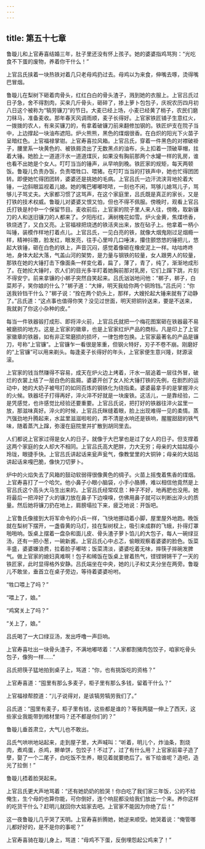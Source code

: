 ```yaml
---
---
---
```

title: 第五十七章
---




鲁璇儿和上官寿喜结婚三年，肚子里还没有怀上孩子。她的婆婆指鸡骂狗：“光吃食不下蛋的废物，养着你干什么！”

上官吕氏挟着一块热铁对着几只老母鸡扔过去。母鸡以为来食，伸嘴去啄，烫得嘴巴冒烟。

鲁璇儿在梨树下砸着肉骨头，红红白白的骨头渣子，溅到她的衣服上。上官吕氏过日子急，舍不得割肉，买来几斤骨头，砸碎了，掺上萝卜包包子，庆祝农历四月初八日这个被称为“犒劳镰刀”的节日。大麦已经上场，小麦已经黄了梢子，农民们磨刀秣马，准备麦收。那年春天风调雨顺，麦子长得好。上官家铁匠铺子生意红火，一拨拨的农人，有来买镰刀的，有拿着破镰刀前来翻修加钢的。铁匠炉支在院子当中，上边撑起一块油布遮阳。炉火熊熊，黑色的煤烟很香。在白炽的阳光下火苗子呈暗红色。上官福禄掌钳。上官寿喜拉风箱。上官吕氏，穿着一件黑色的对襟破褂子，腰里系一块黄色的、被铁屑烫出了无数黑点的油布，头上扣着一顶破草帽，拄着大锤。她脸上一道道汗水一道道煤灰，如果没有胸前那两个水罐一样的乳房，谁也看不出她是个女人。叮叮当当的锤声，从早响到晚。铁匠家的规矩，每天两顿饭。鲁璇儿负责办饭，负责喂牲口、喂猪。在叮叮当当的打铁声中，她也忙得团团转。即便她忙得团团转，婆婆还是挑她的毛病。上官吕氏一边汗流浃背地抡着大锤，一边斜眼监视着儿媳。她的嘴巴嘟嘟哝哝，一刻也不闲，骂够儿媳骂儿子，骂够儿子骂丈夫。大家都习惯了这骂声，在这个家庭里，吕氏既是真正的家长，又是打铁的技术权威。鲁璇儿对婆婆又恨又怕，但也不得不佩服。傍晚时，观看上官吕氏打铁是村中一个保留节目。麦收前后，上官家的院子里人来人往，傍晚，取新镰刀的人和送旧镰刀的人都来了。夕阳彤红，满树槐花如雪。炉火金黄，焦煤喷香，铁烧透了，又白又亮。上官福禄把烧透的铁活夹出来，放在砧子上。他拿着一柄小叫锤，装模作样地打着点儿。上官吕氏，一见白亮的铁，就像大烟鬼刚过足烟瘾一样，精神抖擞，脸发红，眼发亮，往手心里啐几口唾沫，攥住颤悠悠的锤把儿，悠起大铁锤，砸在白色的铁上，声音沉闷，感觉着像砸在橡皮泥上一样。咕咕咚咚地，身体大起大落，气盖山河的架势，是力量与钢铁的较量，女人跟男人的较量，那铁在她的大锤打击下像面条一样变化着，扁了，薄了，青了，纯了，渐渐地成形了。在她抡大锤时，农人们的目光多半盯着她胸前那对乳房，它们上蹿下跳，片刻不得安宁。前来拿镰的小梆子突然自笑起来。吕氏汹汹地问他：“梆子，梆子，白菜邦子，笑你娘的什么？”梆子道：“大婶，明天我给你两个铜玲铛。”吕氏问：“你送我铃铛干什么？”梆子说：“拴在两个奶头上，那样，大嫂抡起大锤来就有了动静了。”吕氏道：“这点事也值得你笑？没见过世面，明天把铜铃送来，要是不送来，我就剥了你这小杂种的皮。”

每当一件铁器锻打成形、即将淬火前，上官吕氏就把一个梅花图案砸在铁器最不易被磨损的地方。这是上官家的徽章，也是上官家红炉产品的商标。凡是印上了上官家徽章的铁器，如有非正常磨损的损坏，一律包修包换。上官家最著名的产品是镰刀，号称“上官镰”。上官镰乍一看很是笨重，但钢火特好，刃子不卷不崩。刚磨好的“上官镰”可以用来剃头。每逢麦子长得好的年头，上官家便生意兴隆，财源滚滚。

上官家的钱当然赚得不容易，成天在炉火边上烤着，汗水一层追着一层往外冒，破烂的衣裳上结了一层白色的盐屑。婆婆开创了女人抡大锤打铁的先例，在剧烈的运动中，她的大奶子被甩打的如同百炼的钢铁化为绕指柔。婆婆最拿手的是掌握淬火的火候。铁器坯子打得再好，淬火淬不好就是一块废铁。这活儿，一是靠经验，二是凭感觉，也许感觉比经验还要重要。上官吕氏说，把打好的铁器往淬火盆里一放，那滋味真好。淬火的时候，上官吕氏眯缝着眼，脸上出现难得一见的柔情。蒸汽强劲地升腾起来，水盆里滋滋啦啦的，弄不清是水响还是铁响，腥腥甜甜的铁气味，随着蒸汽上蹿，弥漫在庭院里并扩散到胡同里去。

人们都说上官家过得是女人的日子，就像于大巴掌也是过了女人的日子。但支撑着这两个家庭的女人却大不相同。上官吕氏高大肥胖，力大无穷；母亲的大姑姑瘦小玲珑，眼捷手快。上官吕氏讲起话来瓮声瓮气，像教堂里的大铜钟；母亲的大姑姑讲起话来嘎巴脆，像快刀切萝卜。

炉中的火焰失去了风箱的鼓动软弱得很像黄色的绸子。火苗上摇曳着焦香的煤烟。上官寿喜打了一个哈欠。他小鼻子小眼小脑袋，小手小胳膊，难以相信他竟然是上官吕氏这个高头大马生出来的。上官吕氏经常叹息：种子不好，地再肥也没用。她将最后一把淬好了火的镰刀放在鼻子下边嗅嗅，仿佛用鼻子就可以判断出淬火的质量。然后她将镰刀扔在地上，肩膀塌拉下来，疲乏地说：开饭吧。

上官鲁氏像接到大将军命令的小兵一样，飞快地挪动着小脚，屋里屋外地跑。晚饭就在梨树下摆开，一盏昏黄的马灯，挂在梨树杈上，吸引来成群的飞蛾，扑得灯罩啪啪响。饭桌上摆着一盘杂和面儿皮、骨头渣子萝卜馅儿的大包子，每人一碗绿豆汤，还有一把小葱，一碗新酱。上官吕氏心中忐忑，偷眼观察着婆婆的脸色。饭菜丰盛，婆婆嫌浪费，拉着脸子嘟哝；饭菜清淡，婆婆吃着无味，摔筷子摔碗发脾气。做上官家的媳妇真难啊！包子和稀饭在饭桌上冒着热气，铿铿锵锵干了一天的铁匠家，此时显得格外安静。吕氏端坐在中央，她的儿子和丈夫分坐在两旁。鲁璇儿不敢坐，垂首立在桌子旁边，等待着婆婆吩咐。

“牲口喂上了吗？”

“喂上了，娘。”

“鸡窝关上了吗？”

“关上了，娘。”

吕氏喝了一大口绿豆汤，发出呼噜一声巨响。

上官寿喜吐出一块骨头渣子，不满地嘟哝着：“人家都割猪肉包饺子，咱家吃骨头包子，像狗一样……”

吕氏把筷子猛地拍到桌子上，骂道：“你，也有挑饭吃的资格？”

上官寿喜道：“囤里有那么多麦子，柜子里有那么多钱，留着干什么？”

上官福禄帮腔道：“儿子说得对，是该犒劳犒劳我们了。”

吕氏道：“囤里有麦子，柜子里有钱，这些都是谁的？等我两腿一伸上了西天，这些家业我能带到棺材里吗？还不都是你们的？”

鲁璇儿垂首肃立，大气儿也不敢出。

吕氏气哄哄地站起来，走到屋子里，大声喊叫：“听着，明儿个，炸油条，割烧肉，煮鸡蛋，杀鸡，擀单饼，包饺子！不过了，过了有什么用？上官家前辈子造了孽，娶了一个二尾子，白吃饭不生养，眼见着就要绝后了。省下给谁呢？造吧，造光了拉倒！”

鲁璇儿捂着脸哭起来。

上官吕氏更大声地骂着：“还有她奶奶的脸哭！你白吃了我们家三年饭，公的不给俺生，生个母的也算你能，可你倒好，连个响屁都没给我们放出一个来。养你这样的吃货干什么？赶明儿就回你大姑家去吧。上官家不能因为你绝了后！”

这一夜鲁璇儿几乎哭了天明。上官寿喜折腾她，她逆来顺受。她哭着说：“俺管哪儿都好好的，是不是你的事呢？”

上官寿喜骑在璇儿身上，骂道：“母鸡不下蛋，反倒埋怨起公鸡来了！”